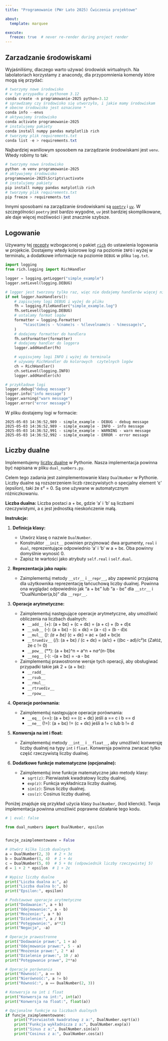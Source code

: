 ```yaml
---
title: "Programowanie (PWr Lato 2025) Ćwiczenia projektowe"

about:
  template: marquee

execute:
  freeze: true  # never re-render during project render
---
```




## Zarzadzanie środowiskami

Wyjaśniliśmy, dlaczego warto używać środowisk wirtualnych. Na labolatoriach korzystamy z anacondy, dla przypomnienia komendy które mogą się przydać:
```powershell
# tworzymy nowe środowisko
# w tym przypadku z pythonem 3.12
conda create -n programowanie-2025 python=3.12
# sprawdzamy czy środowisko się utworzyło, i jakie mamy środowiskam
# obecne środowisko jest oznaczone *
conda info --envs
# aktywujemy środowisko
conda activate programowanie-2025
# instalujemy pakiety
conda install numpy pandas matplotlib rich
# tworzymy plik requirements.txt
conda list -e > requirements.txt
```

Najbardziej waniliowym sposobem na zarządzanie środowiskami jest `venv`. Wtedy robimy to tak:
```powershell
# tworzymy nowe środowisko
python -m venv programowanie-2025
# aktywujemy środowisko
programowanie-2025\Scripts\activate
# instalujemy pakiety
pip install numpy pandas matplotlib rich
# tworzymy plik requirements.txt
pip freeze > requirements.txt
```

Innymi sposobami na zarządzanie środowiskami są [`poetry`](https://python-poetry.org/docs/) i [`uv`](https://docs.astral.sh/uv/getting-started/).
W szczególności `poetry` jest bardzo wygodne, `uv` jest bardziej skomplikowane, ale daje więcej możliwości i jest znacznie szybsze.


## Logowanie

Używamy tej [recepty](https://docs.python.org/3/howto/logging-cookbook.html#multiple-handlers-and-formatters) wzbogaconej o pakiet [`rich`](https://rich.readthedocs.io/en/stable/introduction.html) do ustawienia logowania w projekcie.
Dostajemy wtedy kolorowe logi na poziomie  `INFO` i wyżej w terminalu, a dodatkowe informacje na poziomie `DEBUG` w pliku `log.txt`.

```python
import logging
from rich.logging import RichHandler

logger = logging.getLogger("simple_example")
logger.setLevel(logging.DEBUG)

# logger jest tworzony tylko raz, więc nie dodajemy handlerów więcej niż raz
if not logger.hasHandlers():
    # zapisujemy logi DEBUG i wyżej do pliku
    fh = logging.FileHandler("simple_example.log")
    fh.setLevel(logging.DEBUG)
    # ustalamy format logów
    formatter = logging.Formatter(
        "%(asctime)s - %(name)s - %(levelname)s - %(message)s",
    )
    # dodajemy formatter do handlera
    fh.setFormatter(formatter)
    # dodajemy handler do loggera
    logger.addHandler(fh)

    # wypisujemy logi INFO i wyżej do terminala
    # używamy RichHandler do kolorowych  czytelnych logów
    ch = RichHandler()
    ch.setLevel(logging.INFO)
    logger.addHandler(ch)

# przykładowe logi
logger.debug("debug message")
logger.info("info message")
logger.warning("warn message")
logger.error("error message")
```

W pliku dostajemy logi w formacie:

```
2025-05-03 14:36:52,989 - simple_example - DEBUG - debug message
2025-05-03 14:36:52,989 - simple_example - INFO - info message
2025-05-03 14:36:52,991 - simple_example - WARNING - warn message
2025-05-03 14:36:52,992 - simple_example - ERROR - error message
```

## Liczby dualne

Implementujemy [liczby dualne](https://www.wikiwand.com/en/articles/Dual_number) w Pythonie. Nasza implementacja powinna być napisana w pliku `dual_numbers.py`.

Celem tego zadania jest zaimplementowanie klasy `DualNumber` w Pythonie. Liczby dualne są rozszerzeniem liczb rzeczywistych o specjalny element 'ε' (epsilon), taki że ε² = 0. Są one używane w automatycznym różniczkowaniu.

**Liczba dualna:** Liczba postaci a + bε, gdzie 'a' i 'b' są liczbami rzeczywistymi, a ε jest jednostką nieskończenie małą.

**Instrukcje:**

1.  **Definicja klasy:**
    * Utwórz klasę o nazwie `DualNumber`.
    * Konstruktor `__init__` powinien przyjmować dwa argumenty, `real` i `dual`, reprezentujące odpowiednio 'a' i 'b' w a + bε. Oba powinny domyślnie wynosić 0.
    * Zapisz te wartości jako atrybuty `self.real` i `self.dual`.

2.  **Reprezentacja jako napis:**
    * Zaimplementuj metody `__str__` i `__repr__`, aby zapewnić przyjazną dla użytkownika reprezentację łańcuchową liczby dualnej. Powinna ona wyglądać odpowiednio jak "a + bε" lub "a - bε" dla `__str__` i "DualNumber(a,b)" dla `__repr__`.

3.  **Operacje arytmetyczne:**

    * Zaimplementuj następujące operacje arytmetyczne, aby umożliwić obliczenia na liczbach dualnych:
        * `__add__` (+): (a + bε) + (c + dε) = (a + c) + (b + d)ε
        * `__sub__` (-): (a + bε) - (c + dε) = (a - c) + (b - d)ε
        * `__mul__` (*): (a + bε) * (c + dε) = ac + (ad + bc)ε
        * `__truediv__` (/): (a + bε) / (c + dε) = (a/c) + ((bc - ad)/c²)ε  (Załóż, że c != 0)
        * `__pow__` (**): (a + bε)^n = a^n + n*a^(n-1)*bε
        * `__neg__` (-): -(a + bε) = -a - bε
    * Zaimplementuj prawostronne wersje tych operacji, aby obsługiwać przypadki takie jak 2 + (a + bε):
        * `__radd__`
        * `__rsub__`
        * `__rmul__`
        * `__rtruediv__`
        * `__rpow__`

4.  **Operacje porównania:**
    * Zaimplementuj następujące operacje porównania:
        * `__eq__` (==): (a + bε) == (c + dε) jeśli a == c i b == d
        * `__ne__` (!=): (a + bε) != (c + dε) jeśli a != c lub b != d

5.  **Konwersja na int i float:**
    * Zaimplementuj metody `__int__` i `__float__`, aby umożliwić konwersję liczby dualnej na typy `int` i `float`.  Konwersja powinna zwracać tylko część rzeczywistą liczby dualnej.

6.  **Dodatkowe funkcje matematyczne (opcjonalne):**
    * Zaimplementuj inne funkcje matematyczne jako metody klasy:
        * `sqrt(z)`: Pierwiastek kwadratowy liczby dualnej.
        * `exp(z)`: Funkcja wykładnicza liczby dualnej.
        * `sin(z)`: Sinus liczby dualnej.
        * `cos(z)`: Cosinus liczby dualnej.


Poniżej znajduje się przykład użycia klasy `DualNumber`, (kod kliencki). Twoja implementacja powinna umożliwić poprawne działanie tego kodu.

```python
# | eval: false

from dual_numbers import DualNumber, epsilon


funcje_zaimplementowane = False

# Utwórz kilka liczb dualnych
a = DualNumber(2, 3)  # 2 + 3ε
b = DualNumber(1, 4)  # 1 + 4ε
c = DualNumber(5, 0)  # 5 + 0ε (odpowiednik liczby rzeczywistej 5)
d = 1 + 2 * epsilon  # 1 + 2ε

# Wypisz liczby dualne
print("Liczba dualna a:", a)
print("Liczba dualna b:", b)
print("Epsilon:", epsilon)

# Podstawowe operacje arytmetyczne
print("Dodawanie:", a + b)
print("Odejmowanie:", a - b)
print("Mnożenie:", a * b)
print("Dzielenie:", a / b)
print("Potęgowanie:", a**2)
print("Negacja", -a)

# Operacje prawostronne
print("Dodawanie prawe:", 1 + a)
print("Odejmowanie prawe:", 5 - a)
print("Mnożenie prawe:", 2 * a)
print("Dzielenie prawe:", 10 / a)
print("Potęgowanie prawe", 2**a)

# Operacje porównania
print("Równość:", a == b)
print("Nierówność:", a != b)
print("Równość:", a == DualNumber(2, 3))

# Konwersja na int i float
print("Konwersja na int:", int(a))
print("Konwersja na float:", float(a))

# Opcjonalne funkcje na liczbach dualnych
if funcje_zaimplementowane:
    print("Pierwiastek kwadratowy z a:", DualNumber.sqrt(a))
    print("Funkcja wykładnicza z a:", DualNumber.exp(a))
    print("Sinus z a:", DualNumber.sin(a))
    print("Cosinus z a:", DualNumber.cos(a))

```
